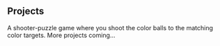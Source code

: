 ## Projects

<ProjectCard title="Color Balls" link="https://www.colorballs.co" bg="linear-gradient(to right, #D4145A 0%, #FBB03B 100%)">
A shooter-puzzle game where you shoot the color balls to the matching color targets.
</ProjectCard>

<ProjectCard title="Coming soon" bg="linear-gradient( 68.8deg,  rgba(0,0,0,0.95) 1.8%, rgba(0,55,79,1) 31.8%, rgba(9,93,134,1) 56.2%, rgba(15,155,217,1) 89% )">
More projects coming...
</ProjectCard>
